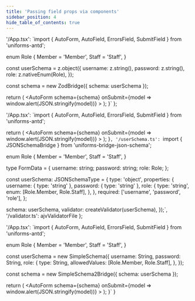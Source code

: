 ```yaml
---
title: 'Passing field props via components'
sidebar_position: 4
hide_table_of_contents: true
---
```



  '/App.tsx': `import { AutoForm, AutoField, ErrorsField, SubmitField } from 'uniforms-antd';

enum Role {
  Member = 'Member',
  Staff = 'Staff',
}

const userSchema = z.object({
  username: z.string(),
  password: z.string(),
  role: z.nativeEnum(Role),
});

const schema = new ZodBridge({ schema: userSchema });

  return (
    <AutoForm
      schema={schema}
      onSubmit={model => window.alert(JSON.stringify(model))}
    >
      <AutoField name="username" />
      <AutoField name="password" type="password" />
      <AutoField name="role" checkboxes />
      <ErrorsField />
      <SubmitField />
    </AutoForm>
  );
}`
};

  '/App.tsx': `import { AutoForm, AutoField, ErrorsField, SubmitField } from 'uniforms-antd';

  return (
    <AutoForm
      schema={schema}
      onSubmit={model => window.alert(JSON.stringify(model))}
    >
      <AutoField name="username" />
      <AutoField name="password" type="password" />
      <AutoField name="role" checkboxes />
      <ErrorsField />
      <SubmitField />
    </AutoForm>
  );
}`,
  '/userSchema.ts': `import { JSONSchemaBridge } from 'uniforms-bridge-json-schema';

enum Role {
  Member = 'Member',
  Staff = 'Staff',
}

type FormData = {
  username: string;
  password: string;
  role: Role;
};

const userSchema: JSONSchemaType<FormData> = {
  type: 'object',
  properties: {
    username: { type: 'string' },
    password: { type: 'string' },
    role: {
      type: 'string',
      enum: [Role.Member, Role.Staff],
    },
  },
  required: ['username', 'password', 'role'],
};

  schema: userSchema,
  validator: createValidator(userSchema),
});`,
  '/validator.ts': ajvValidatorFile
};

  '/App.tsx': `import { AutoForm, AutoField, ErrorsField, SubmitField } from 'uniforms-antd';

enum Role {
  Member = 'Member',
  Staff = 'Staff',
}

const userSchema = new SimpleSchema({
  username: String,
  password: String,
  role: {
    type: String,
    allowedValues: [Role.Member, Role.Staff],
  },
});

const schema = new SimpleSchema2Bridge({ schema: userSchema });

  return (
    <AutoForm
      schema={schema}
      onSubmit={model => window.alert(JSON.stringify(model))}
    >
      <AutoField name="username" />
      <AutoField name="password" type="password" />
      <AutoField name="role" checkboxes />
      <ErrorsField />
      <SubmitField />
    </AutoForm>
  );
}`
}

<CodeEditorTabs zod={zod} json={json} simple={simple} />
